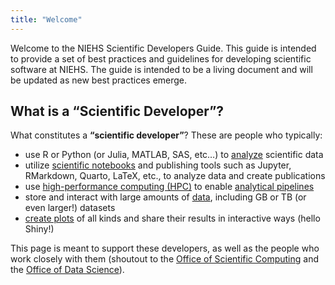 ```yaml
---
title: "Welcome"
---
```


Welcome to the NIEHS Scientific Developers Guide. This guide is intended to provide a set of best practices and guidelines for developing scientific software at NIEHS. The guide is intended to be a living document and will be updated as new best practices emerge.

## What is a "Scientific Developer"?

What constitutes a **"scientific developer"**? These are people who typically:

- use R or Python (or Julia, MATLAB, SAS, etc...) to [analyze](/analysis/index.qmd) scientific data
- utilize [scientific notebooks](/analysis/scientific-notebooks.qmd) and publishing tools such as Jupyter, RMarkdown, Quarto, LaTeX, etc., to analyze data and create publications
- use [high-performance computing (HPC)](/computing/index.qmd) to enable [analytical pipelines](/analysis/workflows.qmd)
- store and interact with large amounts of [data](/data/index.qmd), including GB or TB (or even larger!) datasets
- [create plots](/analysis/visualization.qmd) of all kinds and share their results in interactive ways (hello Shiny!)

This page is meant to support these developers, as well as the people who work closely with them (shoutout to the [Office of Scientific Computing](https://www.niehs.nih.gov/research/atniehs/dir/sio) and the [Office of Data Science](https://www.niehs.nih.gov/about/od/osec/osim)).


